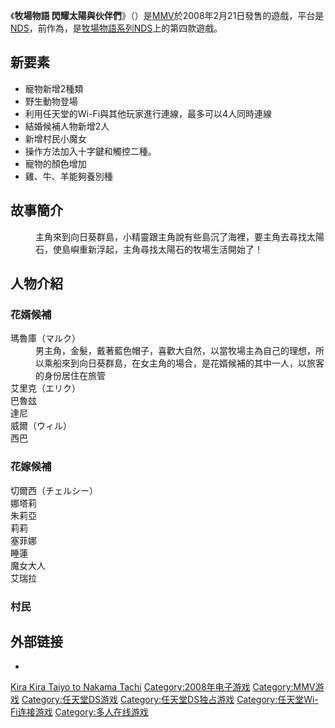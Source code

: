 {{expand|time=2015-02-28T21:19:52+00:00}}
{{Infobox VG
|title = 牧場物語 閃耀太陽與伙伴們
| japanese = 牧場物語 キラキラ太陽となかまたち
|image = 
|developer = [[MMV|MMV]]
|publisher = [[MMV|MMV]]
|distributor =
|designer = 
|engine = 
|released =
|terminate = 
|genre = [[育成類遊戲|育成類遊戲]]
|modes = [[單人遊戲|單人遊戲]]
|platforms = [[任天堂DS|任天堂DS]]
}}
《'''牧場物語 閃耀太陽與伙伴們'''》（{{lang|ja|牧場物語 キラキラ太陽となかまたち}}）是[[MMV|MMV]]於2008年2月21日發售的遊戲，平台是[[NDS|NDS]]，前作為，是[[牧場物語系列|牧場物語系列]]NDS上的第四款遊戲。

==新要素==
*寵物新增2種類
*野生動物登場
*利用任天堂的Wi-Fi與其他玩家進行連線，最多可以4人同時連線
*結婚候補人物新增2人
*新增村民小魔女
*操作方法加入十字鍵和觸控二種。
*寵物的顏色增加
*雞、牛、羊能夠養別種
==故事簡介==
:主角來到向日葵群島，小精靈跟主角說有些島沉了海裡，要主角去尋找太陽石，使島嶼重新浮起，主角尋找太陽石的牧場生活開始了！
==人物介紹==
===花婿候補===
;瑪魯庫（マルク）
:男主角，金髮，戴著藍色帽子，喜歡大自然，以當牧場主為自己的理想，所以乘船來到向日葵群島，在女主角的場合，是花婿候補的其中一人，以旅客的身份居住在旅管
;艾里克（エリク）
:
;巴魯玆
:
;達尼
:
;威爾（ウィル）
:
;西巴
:
===花嫁候補===
;切爾西（チェルシー）
:
;娜塔莉
:
;朱莉亞
:
;莉莉
:
;塞菲娜
:
;睡蓮
:
;魔女大人
:
;艾瑞拉
:
===村民===

== 外部链接 ==
* {{Official|http://www.bokumono.com/series/kiranaka/}}

{{牧場物語}}

{{DEFAULTSORT:Bokujo Monogatari, Kira Kira Taiyo to Nakama Tachi}}
[[Category:牧場物語系列|Kira Kira Taiyo to Nakama Tachi]]
[[Category:2008年电子游戏|Category:2008年电子游戏]]
[[Category:MMV游戏|Category:MMV游戏]]
[[Category:任天堂DS游戏|Category:任天堂DS游戏]]
[[Category:任天堂DS独占游戏|Category:任天堂DS独占游戏]]
[[Category:任天堂Wi-Fi连接游戏|Category:任天堂Wi-Fi连接游戏]]
[[Category:多人在线游戏|Category:多人在线游戏]]